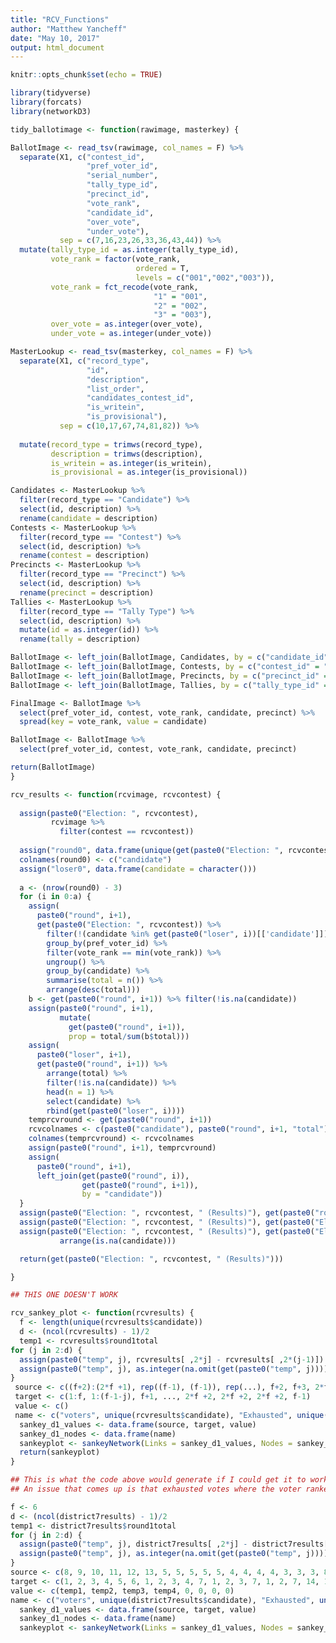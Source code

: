 ```yaml
---
title: "RCV_Functions"
author: "Matthew Yancheff"
date: "May 10, 2017"
output: html_document
---
```


```r
knitr::opts_chunk$set(echo = TRUE)
```

```r
library(tidyverse)
library(forcats)
library(networkD3)
```

```r
tidy_ballotimage <- function(rawimage, masterkey) {

BallotImage <- read_tsv(rawimage, col_names = F) %>%
  separate(X1, c("contest_id",
                 "pref_voter_id",
                 "serial_number",
                 "tally_type_id",
                 "precinct_id",
                 "vote_rank",
                 "candidate_id",
                 "over_vote",
                 "under_vote"),
           sep = c(7,16,23,26,33,36,43,44)) %>%
  mutate(tally_type_id = as.integer(tally_type_id),
         vote_rank = factor(vote_rank,
                            ordered = T,
                            levels = c("001","002","003")),
         vote_rank = fct_recode(vote_rank,
                                "1" = "001",
                                "2" = "002",
                                "3" = "003"),
         over_vote = as.integer(over_vote),
         under_vote = as.integer(under_vote))

MasterLookup <- read_tsv(masterkey, col_names = F) %>%
  separate(X1, c("record_type",
                 "id",
                 "description",
                 "list_order",
                 "candidates_contest_id",
                 "is_writein",
                 "is_provisional"),
           sep = c(10,17,67,74,81,82)) %>%
  
  mutate(record_type = trimws(record_type),
         description = trimws(description),
         is_writein = as.integer(is_writein),
         is_provisional = as.integer(is_provisional))

Candidates <- MasterLookup %>%
  filter(record_type == "Candidate") %>%
  select(id, description) %>%
  rename(candidate = description)
Contests <- MasterLookup %>%
  filter(record_type == "Contest") %>%
  select(id, description) %>%
  rename(contest = description)
Precincts <- MasterLookup %>%
  filter(record_type == "Precinct") %>%
  select(id, description) %>%
  rename(precinct = description)
Tallies <- MasterLookup %>%
  filter(record_type == "Tally Type") %>%
  select(id, description) %>%
  mutate(id = as.integer(id)) %>%
  rename(tally = description)

BallotImage <- left_join(BallotImage, Candidates, by = c("candidate_id" = "id"))
BallotImage <- left_join(BallotImage, Contests, by = c("contest_id" = "id"))
BallotImage <- left_join(BallotImage, Precincts, by = c("precinct_id" = "id"))
BallotImage <- left_join(BallotImage, Tallies, by = c("tally_type_id" = "id"))

FinalImage <- BallotImage %>%
  select(pref_voter_id, contest, vote_rank, candidate, precinct) %>%
  spread(key = vote_rank, value = candidate)

BallotImage <- BallotImage %>%
  select(pref_voter_id, contest, vote_rank, candidate, precinct)

return(BallotImage)
}
```

```r
rcv_results <- function(rcvimage, rcvcontest) {
  
  assign(paste0("Election: ", rcvcontest),
         rcvimage %>%
           filter(contest == rcvcontest))
  
  assign("round0", data.frame(unique(get(paste0("Election: ", rcvcontest))['candidate'])))
  colnames(round0) <- c("candidate")
  assign("loser0", data.frame(candidate = character()))
  
  a <- (nrow(round0) - 3)
  for (i in 0:a) {
    assign(
      paste0("round", i+1),
      get(paste0("Election: ", rcvcontest)) %>%
        filter(!(candidate %in% get(paste0("loser", i))[['candidate']])) %>%
        group_by(pref_voter_id) %>%
        filter(vote_rank == min(vote_rank)) %>%
        ungroup() %>%
        group_by(candidate) %>%
        summarise(total = n()) %>%
        arrange(desc(total)))
    b <- get(paste0("round", i+1)) %>% filter(!is.na(candidate))
    assign(paste0("round", i+1),
           mutate(
             get(paste0("round", i+1)),
             prop = total/sum(b$total)))
    assign(
      paste0("loser", i+1),
      get(paste0("round", i+1)) %>%
        arrange(total) %>%
        filter(!is.na(candidate)) %>%
        head(n = 1) %>%
        select(candidate) %>%
        rbind(get(paste0("loser", i))))
    temprcvround <- get(paste0("round", i+1))
    rcvcolnames <- c(paste0("candidate"), paste0("round", i+1, "total"), paste0("round", i+1, "prop"))
    colnames(temprcvround) <- rcvcolnames
    assign(paste0("round", i+1), temprcvround)
    assign(
      paste0("round", i+1),
      left_join(get(paste0("round", i)),
                get(paste0("round", i+1)),
                by = "candidate"))
  }
  assign(paste0("Election: ", rcvcontest, " (Results)"), get(paste0("round", a+1)))
  assign(paste0("Election: ", rcvcontest, " (Results)"), get(paste0("Election: ", rcvcontest, " (Results)"))[order(rowSums(is.na(get(paste0("Election: ", rcvcontest, " (Results)"))))), ])
  assign(paste0("Election: ", rcvcontest, " (Results)"), get(paste0("Election: ", rcvcontest, " (Results)")) %>%
           arrange(is.na(candidate)))

  return(get(paste0("Election: ", rcvcontest, " (Results)")))

}
```

```r
## THIS ONE DOESN'T WORK

rcv_sankey_plot <- function(rcvresults) {
  f <- length(unique(rcvresults$candidate))
  d <- (ncol(rcvresults) - 1)/2
  temp1 <- rcvresults$round1total
for (j in 2:d) {
  assign(paste0("temp", j), rcvresults[ ,2*j] - rcvresults[ ,2*(j-1)])
  assign(paste0("temp", j), as.integer(na.omit(get(paste0("temp", j)))))
}
 source <- c((f+2):(2*f +1), rep((f-1), (f-1)), rep(...), f+2, f+3, 2*f +1, 2*f +2)
 target <- c(1:f, 1:(f-1-j), f+1, ..., 2*f +2, 2*f +2, 2*f +2, f-1)
 value <- c()
 name <- c("voters", unique(rcvresults$candidate), "Exhausted", unique(rcvresults$candidate), ".")
  sankey_d1_values <- data.frame(source, target, value)
  sankey_d1_nodes <- data.frame(name)
  sankeyplot <- sankeyNetwork(Links = sankey_d1_values, Nodes = sankey_d1_nodes, Source = "source", Target = "target", Value = "value", NodeID = "name", units = "voters", fontSize = 12, nodeWidth = 20)
  return(sankeyplot) 
}
```


```r
## This is what the code above would generate if I could get it to work
## An issue that comes up is that exhausted votes where the voter ranked all 3 spots on the ballot are not accounted for

f <- 6
d <- (ncol(district7results) - 1)/2
temp1 <- district7results$round1total
for (j in 2:d) {
  assign(paste0("temp", j), district7results[ ,2*j] - district7results[ ,2*(j-1)])
  assign(paste0("temp", j), as.integer(na.omit(get(paste0("temp", j)))))
}
source <- c(8, 9, 10, 11, 12, 13, 5, 5, 5, 5, 5, 4, 4, 4, 4, 3, 3, 3, 8, 9, 13, 14)
target <- c(1, 2, 3, 4, 5, 6, 1, 2, 3, 4, 7, 1, 2, 3, 7, 1, 2, 7, 14, 14, 14, 5)
value <- c(temp1, temp2, temp3, temp4, 0, 0, 0, 0)
name <- c("voters", unique(district7results$candidate), "Exhausted", unique(district7results$candidate), ".")
  sankey_d1_values <- data.frame(source, target, value)
  sankey_d1_nodes <- data.frame(name)
  sankeyplot <- sankeyNetwork(Links = sankey_d1_values, Nodes = sankey_d1_nodes, Source = "source", Target = "target", Value = "value", NodeID = "name", units = "voters", fontSize = 12, nodeWidth = 20)
```

